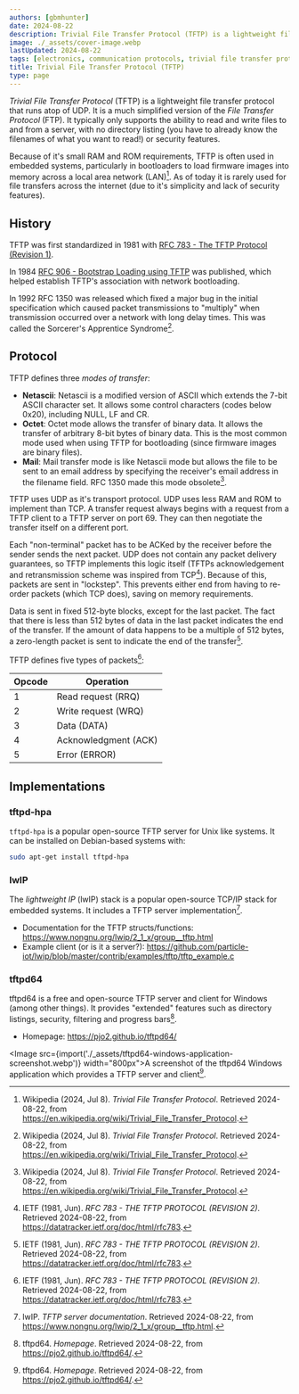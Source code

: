 ```yaml
---
authors: [gbmhunter]
date: 2024-08-22
description: Trivial File Transfer Protocol (TFTP) is a lightweight file transfer protocol that runs atop of UDP. It is commonly used in embedded bootloaders to load firmware images across a local area network (LAN).
image: ./_assets/cover-image.webp
lastUpdated: 2024-08-22
tags: [electronics, communication protocols, trivial file transfer protocol, TFTP, lwIP, lightweight IP, UDP, bootloaders, ethernet, files, FTP, Netascii, octet]
title: Trivial File Transfer Protocol (TFTP)
type: page
---
```


_Trivial File Transfer Protocol_ (TFTP) is a lightweight file transfer protocol that runs atop of UDP. It is a much simplified version of the _File Transfer Protocol_ (FTP). It typically only supports the ability to read and write files to and from a server, with no directory listing (you have to already know the filenames of what you want to read!) or security features.

Because of it's small RAM and ROM requirements, TFTP is often used in embedded systems, particularly in bootloaders to load firmware images into memory across a local area network (LAN)[^wikipedia-tftp]. As of today it is rarely used for file transfers across the internet (due to it's simplicity and lack of security features).

## History

TFTP was first standardized in 1981 with [RFC 783 - The TFTP Protocol (Revision 1)](https://datatracker.ietf.org/doc/html/rfc783).

In 1984 [RFC 906 - Bootstrap Loading using TFTP](https://datatracker.ietf.org/doc/html/rfc906) was published, which helped establish TFTP's association with network bootloading.

In 1992 RFC 1350 was released which fixed a major bug in the initial specification which caused packet transmissions to "multiply" when transmission occurred over a network with long delay times. This was called the Sorcerer's Apprentice Syndrome[^wikipedia-tftp].

## Protocol

TFTP defines three _modes of transfer_:

* **Netascii**: Netascii is a modified version of ASCII which extends the 7-bit ASCII character set. It allows some control characters (codes below 0x20), including NULL, LF and CR.
* **Octet**: Octet mode allows the transfer of binary data. It allows the transfer of arbitrary 8-bit bytes of binary data. This is the most common mode used when using TFTP for bootloading (since firmware images are binary files).
* **Mail**: Mail transfer mode is like Netascii mode but allows the file to be sent to an email address by specifying the receiver's email address in the filename field. RFC 1350 made this mode obsolete[^wikipedia-tftp].

TFTP uses UDP as it's transport protocol. UDP uses less RAM and ROM to implement than TCP. A transfer request always begins with a request from a TFTP client to a TFTP server on port 69. They can then negotiate the transfer itself on a different port.

Each "non-terminal" packet has to be ACKed by the receiver before the sender sends the next packet. UDP does not contain any packet delivery guarantees, so TFTP implements this logic itself (TFTPs acknowledgement and retransmission scheme was inspired from TCP[^ietf-rfc-783]). Because of this, packets are sent in "lockstep". This prevents either end from having to re-order packets (which TCP does), saving on memory requirements.

Data is sent in fixed 512-byte blocks, except for the last packet. The fact that there is less than 512 bytes of data in the last packet indicates the end of the transfer. If the amount of data happens to be a multiple of 512 bytes, a zero-length packet is sent to indicate the end of the transfer[^ietf-rfc-783].

TFTP defines five types of packets[^ietf-rfc-783]:

| Opcode | Operation
| ------ | ---------
| 1      | Read request (RRQ)
| 2      | Write request (WRQ)
| 3      | Data (DATA)
| 4      | Acknowledgment (ACK)
| 5      | Error (ERROR)

## Implementations

### tftpd-hpa

`tftpd-hpa` is a popular open-source TFTP server for Unix like systems. It can be installed on Debian-based systems with:

```bash
sudo apt-get install tftpd-hpa
```

### lwIP

The _lightweight IP_ (lwIP) stack is a popular open-source TCP/IP stack for embedded systems. It includes a TFTP server implementation[^lwip-tftp-server-docs].

* Documentation for the TFTP structs/functions: https://www.nongnu.org/lwip/2_1_x/group__tftp.html
* Example client (or is it a server?): https://github.com/particle-iot/lwip/blob/master/contrib/examples/tftp/tftp_example.c

### tftpd64

tftpd64 is a free and open-source TFTP server and client for Windows (among other things). It provides "extended" features such as directory listings, security, filtering and progress bars[^tftpd64-homepage].

* Homepage: https://pjo2.github.io/tftpd64/

<Image src={import('./_assets/tftpd64-windows-application-screenshot.webp')} width="800px">A screenshot of the tftpd64 Windows application which provides a TFTP server and client[^tftpd64-homepage].</Image>

[^lwip-tftp-server-docs]: lwIP. _TFTP server documentation_. Retrieved 2024-08-22, from https://www.nongnu.org/lwip/2_1_x/group__tftp.html.
[^wikipedia-tftp]: Wikipedia (2024, Jul 8). _Trivial File Transfer Protocol_. Retrieved 2024-08-22, from https://en.wikipedia.org/wiki/Trivial_File_Transfer_Protocol.
[^tftpd64-homepage]: tftpd64. _Homepage_. Retrieved 2024-08-22, from https://pjo2.github.io/tftpd64/.
[^ietf-rfc-783]: IETF (1981, Jun). _RFC 783 -  THE TFTP PROTOCOL (REVISION 2)_. Retrieved 2024-08-22, from https://datatracker.ietf.org/doc/html/rfc783.
